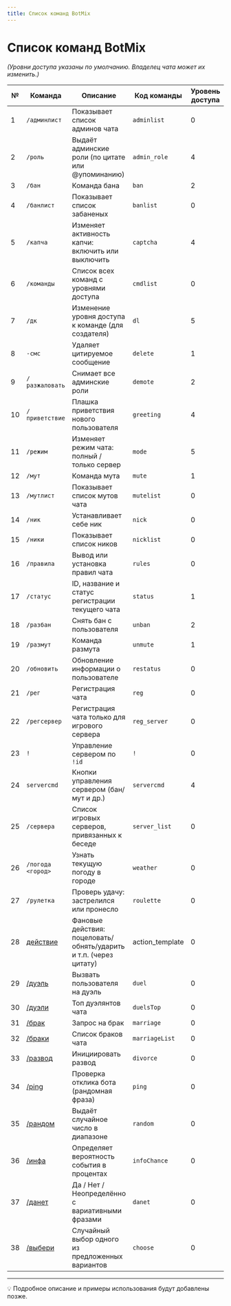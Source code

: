 ```yaml
---
title: Список команд BotMix
---
```


# Список команд BotMix

*(Уровни доступа указаны по умолчанию. Владелец чата может их изменить.)*

| №  | Команда                  | Описание                                                                 | Код команды         | Уровень доступа | ID  |
|----|--------------------------|--------------------------------------------------------------------------|---------------------|-----------------|-----|
| 1  | `/админлист`             | Показывает список админов чата                                           | `adminlist`         | 0               | 13  |
| 2  | `/роль`                  | Выдаёт админские роли (по цитате или @упоминанию)                        | `admin_role`        | 4               | 14  |
| 3  | `/бан`                   | Команда бана                                                             | `ban`               | 2               | 1   |
| 4  | `/банлист`               | Показывает список забаненых                                              | `banlist`           | 0               | 3   |
| 5  | `/капча`                 | Изменяет активность капчи: включить или выключить                        | `captcha`           | 4               | 25  |
| 6  | `/команды`               | Список всех команд с уровнями доступа                                    | `cmdlist`           | 0               | 20  |
| 7  | `/дк`                    | Изменение уровня доступа к команде (для создателя)                       | `dl`                | 5               | 21  |
| 8  | `-смс`                   | Удаляет цитируемое сообщение                                             | `delete`            | 1               | 7   |
| 9  | `/разжаловать`           | Снимает все админские роли                                               | `demote`            | 2               | 22  |
| 10 | `/приветствие`           | Плашка приветствия нового пользователя                                   | `greeting`          | 4               | 23  |
| 11 | `/режим`                 | Изменяет режим чата: полный / только сервер                              | `mode`              | 5               | 50  |
| 12 | `/мут`                   | Команда мута                                                             | `mute`              | 1               | 4   |
| 13 | `/мутлист`               | Показывает список мутов чата                                             | `mutelist`          | 0               | 6   |
| 14 | `/ник`                   | Устанавливает себе ник                                                   | `nick`              | 0               | 10  |
| 15 | `/ники`                  | Показывает список ников                                                  | `nicklist`          | 0               | 11  |
| 16 | `/правила`               | Вывод или установка правил чата                                          | `rules`             | 0               | 24  |
| 17 | `/статус`                | ID, название и статус регистрации текущего чата                          | `status`            | 1               | 12  |
| 18 | `/разбан`                | Снять бан с пользователя                                                 | `unban`             | 2               | 2   |
| 19 | `/размут`                | Команда размута                                                          | `unmute`            | 1               | 5   |
| 20 | `/обновить`              | Обновление информации о пользователе                                     | `restatus`          | 0               | 15  |
| 21 | `/рег`                   | Регистрация чата                                                         | `reg`               | 0               | 30  |
| 22 | `/регсервер`             | Регистрация чата только для игрового сервера                             | `reg_server`        | 0               | 31  |
| 23 | `!`                      | Управление сервером по `!id`                                             | `!`                 | 0               | 40  |
| 24 | `servercmd`              | Кнопки управления сервером (бан/мут и др.)                               | `servercmd`         | 4               | 42  |
| 25 | `/сервера`               | Список игровых серверов, привязанных к беседе                            | `server_list`       | 0               | 41  |
| 26 | `/погода <город>`        | Узнать текущую погоду в городе                                           | `weather`           | 0               | 51  |
| 27 | `/рулетка`               | Проверь удачу: застрелился или пронесло                                  | `roulette`          | 0               | 52  |
| 28 | [действие](./details/action_template) | Фановые действия: поцеловать/обнять/ударить и т.п. (через цитату)  | action_template | 0 | 53 |
| 29 | [/дуэль](./details/duel) | Вызвать пользователя на дуэль                                           | `duel`           | 0 | 54 |
| 30 | [/дуэли](./details/duels) | Топ дуэлянтов чата                                                      | `duelsTop`       | 0 | 55 |
| 31 | [/брак](./../features/marriages/commands.md) | Запрос на брак                                                        | `marriage`       | 0 | 60 |
| 32 | [/браки](./../features/marriages/commands.md) | Список браков чата                                                  | `marriageList`   | 0 | 61 |
| 33 | [/развод](./../features/marriages/commands.md) | Инициировать развод                                 | `divorce`        | 0 | 62 |
| 34 | [/ping](./details/ping) | Проверка отклика бота (рандомная фраза) | `ping` | 0 | 16 |
| 35 | [/рандом](./details/random)   | Выдаёт случайное число в диапазоне           | `random`       | 0 | 56 |
| 36 | [/инфа](./details/infochance) | Определяет вероятность события в процентах   | `infoChance`   | 0 | 57 |
| 37 | [/данет](./details/danet)     | Да / Нет / Неопределённо с вариативными фразами | `danet`     | 0 | 58 |
| 38 | [/выбери](./details/choose)   | Случайный выбор одного из предложенных вариантов | `choose`   | 0 | 59 |

---

💡 Подробное описание и примеры использования будут добавлены позже.
